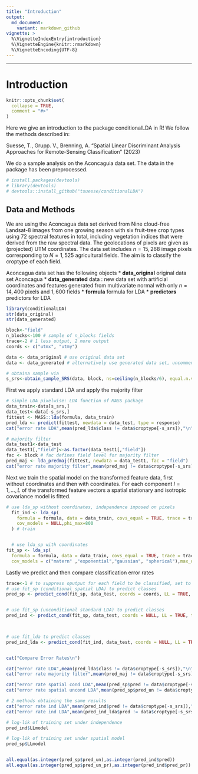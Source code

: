 ```yaml
---
title: "Introduction"
output:
  md_document:
    variant: markdown_github
vignette: >
  %\VignetteIndexEntry{introduction}
  %\VignetteEngine{knitr::rmarkdown}
  %\VignetteEncoding{UTF-8}
---
```

---
# Introduction

```r
knitr::opts_chunk$set(
  collapse = TRUE,
  comment = "#>"
)
```

Here we give an introduction to the package conditionalLDA in R! 
We follow the methods described in: 

Suesse, T., Grupp. V., Brenning, A. "Spatial Linear Discriminant Analysis Approaches for Remote-Sensing Classification" (2023)


We do a sample analysis on the Aconcaguia data set.
The data in the package has been preprocessed. 

```r
# install.packages(devtools)
# library(devtools)
# devtools::install_github("tsuesse/conditionalLDA")
```


## Data and Methods

We are using the Aconcagua data set derived from
Nine cloud-free Landsat-8 images from one growing season with six fruit-tree crop types using 72 spectral features in total, including vegetation indices that were derived from the raw spectral data. The geolocations of pixels are given as (projected) UTM coordinates. The data set includes $n=15,268$ image pixels corresponding to $N=1,525$ agricultural fields. The aim is to classify the croptype of each field.



Aconcagua data set has the following objects
* **data_original** original data set Aconcagua
* **data_generated** data : new data set with artificial coordinates and features generated from multivariate normal with only $n=14,400$ pixels and $1,600$ fields 
* **formula**  formula for LDA
* **predictors**  predictors for LDA


```r
library(conditionalLDA)
str(data_original)
str(data_generated)

block<-"field"
n_blocks<-100 # sample of n_blocks fields
trace<-2 # 1 less output, 2 more output
coords <- c("utmx", "utmy")

```



```r
data <- data_original # use original data set
data <- data_generated # alternatively use generated data set, uncomment to use it

# obtaina sample via 
s_srs<-obtain_sample_SRS(data, block, ns=ceiling(n_blocks/6), equal.n.var="croptype")$s
```

First we apply standard LDA and apply the majority filter
```r
# simple LDA pixelwise: LDA function of MASS package
data_train<-data[s_srs,]
data_test<-data[-s_srs,]
fittest <- MASS::lda(formula, data_train)
pred_lda <- predict(fittest, newdata = data_test, type = response)
cat("error rate LDA",mean(pred_lda$class != data$croptype[-s_srs]),"\n")

# majority filter
data_test1<-data_test
data_test1[,"field"]<-as.factor(data_test1[,"field"])
fac <- block # fac defines field level for majority filter
pred_maj <- lda_predmaj(fittest, newdata = data_test1, fac = "field")
cat("error rate majority filter",mean(pred_maj != data$croptype[-s_srs]),"\n")
```

Next we train the spatial model on the transformed feature data, first without coordinates and then with coordinates. For each component $l=1,...,L$ of the transformed feature vectors a spatial stationary and isotropic covariance model is fitted.

```r
# use lda_sp without coordinates, independence imposed on pixels
  fit_ind <- lda_sp(
    formula = formula, data = data_train, covs_equal = TRUE, trace = trace,
    cov_models = NULL,phi_max=800
  ) # train


  # use lda_sp with coordinates
fit_sp <- lda_sp(
  formula = formula, data = data_train, covs_equal = TRUE, trace = trace,coords = coords,
  cov_models = c("matern" ,"exponential","gaussian", "spherical"),max_dist=1000,showplot=TRUE,ini=c(500,0.2),phi_max=800,fixed.model=NULL) 
```

Lastly we predict and then compare classification error rates
```r
trace<-1 # to suppress oputput for each field to be classified, set to 2 to show output
# use fit_sp (conditional spatial LDA) to predict classes
pred_sp <- predict_cond(fit_sp, data_test, coords = coords, LL = TRUE, trace = trace, blocks = "field", corr_min= 0.1)


# use fit_sp (unconditional standard LDA) to predict classes
pred_ind <- predict_cond(fit_sp, data_test, coords = NULL, LL = TRUE, trace = trace, blocks = "field", corr_min= 0.1)
  


# use fit_lda to predict classes
pred_ind_lda <- predict_cond(fit_ind, data_test, coords = NULL, LL = TRUE, trace = trace, blocks = "field", corr_min= 0.1)


cat("Compare Error Rates\n")

cat("error rate LDA",mean(pred_lda$class != data$croptype[-s_srs]),"\n")
cat("error rate majority filter",mean(pred_maj != data$croptype[-s_srs]),"\n")

cat("error rate spatial cond LDA",mean(pred_sp$pred != data$croptype[-s_srs]),"\n")
cat("error rate spatial uncond LDA",mean(pred_sp$pred_un != data$croptype[-s_srs]),"\n")

# 2 methods obtaining the same results
cat("error rate ind LDA",mean(pred_ind$pred != data$croptype[-s_srs]),"\n")
cat("error rate ind LDA",mean(pred_ind_lda$pred != data$croptype[-s_srs]),"\n")

# log-lik of training set under independence 
pred_ind$LLmodel

# log-lik of training set under spatial model
pred_sp$LLmodel


all.equal(as.integer(pred_sp$pred_un),as.integer(pred_ind$pred))
all.equal(as.integer(pred_sp$pred_un_pr),as.integer(pred_ind$pred_pr))
```
